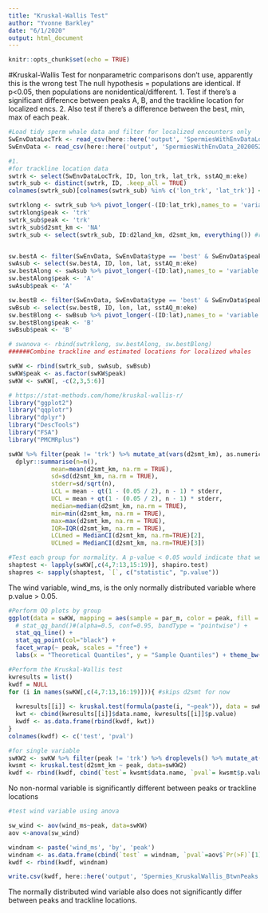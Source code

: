 ```yaml
---
title: "Kruskal-Wallis Test"
author: "Yvonne Barkley"
date: "6/1/2020"
output: html_document
---
```


```r
knitr::opts_chunk$set(echo = TRUE)
```

#Kruskal-Wallis Test for nonparametric comparisons
don't use, apparently this is the wrong test 
The null hypothesis = populations are identical. If p<0.05, then populations are nonidentical/different.
1. Test if there's a significant difference between peaks A, B, and the trackline location for localized encs.
2. Also test if there's a difference between the best, min, max of each peak.
```r
#Load tidy sperm whale data and filter for localized encounters only
SwEnvDataLocTrk <- read_csv(here::here('output', 'SpermiesWithEnvDataLocTrk_20200527-scaled.csv'))
SwEnvData <- read_csv(here::here('output', 'SpermiesWithEnvData_20200527.csv'))

#1.
#for trackline location data
swtrk <- select(SwEnvDataLocTrk, ID, lon_trk, lat_trk, sstAQ_m:eke)
swtrk_sub <- distinct(swtrk, ID, .keep_all = TRUE)
colnames(swtrk_sub)[colnames(swtrk_sub) %in% c('lon_trk', 'lat_trk')] <- c('lon', 'lat')

swtrklong <- swtrk_sub %>% pivot_longer(-(ID:lat_trk),names_to = 'variable', values_to = 'values')
swtrklong$peak <- 'trk'
swtrk_sub$peak <- 'trk'
swtrk_sub$d2smt_km <- 'NA'
swtrk_sub <- select(swtrk_sub, ID:d2land_km, d2smt_km, everything()) #reorder columns


sw.bestA <- filter(SwEnvData, SwEnvData$type == 'best' & SwEnvData$peak == 'A')
swAsub <- select(sw.bestA, ID, lon, lat, sstAQ_m:eke)
sw.bestAlong <- swAsub %>% pivot_longer(-(ID:lat),names_to = 'variable', values_to = 'values')
sw.bestAlong$peak <- 'A'
swAsub$peak <- 'A'

sw.bestB <- filter(SwEnvData, SwEnvData$type == 'best' & SwEnvData$peak == 'B')
swBsub <- select(sw.bestB, ID, lon, lat, sstAQ_m:eke)
sw.bestBlong <- swBsub %>% pivot_longer(-(ID:lat),names_to = 'variable', values_to = 'values')
sw.bestBlong$peak <- 'B'
swBsub$peak <- 'B'

# swanova <- rbind(swtrklong, sw.bestAlong, sw.bestBlong)
######Combine trackline and estimated locations for localized whales 

swKW <- rbind(swtrk_sub, swAsub, swBsub)
swKW$peak <- as.factor(swKW$peak)
swKW <- swKW[, -c(2,3,5:6)]

# https://stat-methods.com/home/kruskal-wallis-r/
library("ggplot2")
library("qqplotr")
library("dplyr")
library("DescTools")
library("FSA")
library("PMCMRplus")

swKW %>% filter(peak != 'trk') %>% mutate_at(vars(d2smt_km), as.numeric) %>% select(peak, d2smt_km) %>% group_by(peak) %>% 
  dplyr::summarise(n=n(), 
            mean=mean(d2smt_km, na.rm = TRUE), 
            sd=sd(d2smt_km, na.rm = TRUE),
            stderr=sd/sqrt(n),
            LCL = mean - qt(1 - (0.05 / 2), n - 1) * stderr,
            UCL = mean + qt(1 - (0.05 / 2), n - 1) * stderr,
            median=median(d2smt_km, na.rm = TRUE),
            min=min(d2smt_km, na.rm = TRUE), 
            max=max(d2smt_km, na.rm = TRUE),
            IQR=IQR(d2smt_km, na.rm = TRUE),
            LCLmed = MedianCI(d2smt_km, na.rm=TRUE)[2],
            UCLmed = MedianCI(d2smt_km, na.rm=TRUE)[3])
```

```r
#Test each group for normality. A p-value < 0.05 would indicate that we should reject the assumption of normality (so it's not normally distributed if p<0.05. 
shaptest <- lapply(swKW[,c(4,7:13,15:19)], shapiro.test)
shapres <- sapply(shaptest, `[`, c("statistic", "p.value"))
``` 
The wind variable, wind_ms, is the only normally distributed variable where p.value > 0.05.


```r
#Perform QQ plots by group
ggplot(data = swKW, mapping = aes(sample = par_m, color = peak, fill = peak)) +
  # stat_qq_band()#(alpha=0.5, conf=0.95, bandType = "pointwise") +
  stat_qq_line() +
  stat_qq_point(col="black") +
  facet_wrap(~ peak, scales = "free") +
  labs(x = "Theoretical Quantiles", y = "Sample Quantiles") + theme_bw() 
```

```r
#Perform the Kruskal-Wallis test
kwresults = list()
kwdf = NULL
for (i in names(swKW[,c(4,7:13,16:19)])){ #skips d2smt for now
  
  kwresults[[i]] <- kruskal.test(formula(paste(i, "~peak")), data = swKW)
  kwt <- cbind(kwresults[[i]]$data.name, kwresults[[i]]$p.value)
  kwdf <- as.data.frame(rbind(kwdf, kwt))
}
colnames(kwdf) <- c('test', 'pval')

#for single variable     
swKW2 <- swKW %>% filter(peak != 'trk') %>% droplevels() %>% mutate_at(vars(d2smt_km), as.numeric)
kwsmt <- kruskal.test(d2smt_km ~ peak, data=swKW2)
kwdf <- rbind(kwdf, cbind(`test`= kwsmt$data.name, `pval`= kwsmt$p.value))
```
No non-normal variable is significantly different between peaks or trackline locations 

```r
#test wind variable using anova

sw_wind <- aov(wind_ms~peak, data=swKW)
aov <-anova(sw_wind)

windnam <- paste('wind_ms', 'by', 'peak')
windnam <- as.data.frame(cbind(`test` = windnam, `pval`=aov$`Pr(>F)`[1]))
kwdf <- rbind(kwdf, windnam)

write.csv(kwdf, here::here('output', 'Spermies_KruskalWallis_BtwnPeaks.csv'), row.names = F)

```
The normally distributed wind variable also does not significantly differ between peaks and trackline locations.



